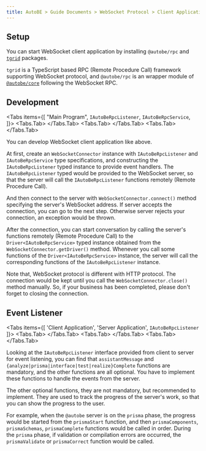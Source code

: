 ```yaml
---
title: AutoBE > Guide Documents > WebSocket Protocol > Client Application
---
```



## Setup
<AutoBeRpcClientSetupSnippet />

You can start WebSocket client application by installing `@autobe/rpc` and [`tgrid`](https://tgrid.com) packages.

`tgrid` is a TypeScript based RPC (Remote Procedure Call) framework supporting WebSocket protocol, and `@autobe/rpc` is an wrapper module of [`@autobe/core`](/docs/core) following the WebSocket RPC.




## Development
<Tabs items={[
  "Main Program", 
  <code>IAutoBeRpcListener</code>,
  <code>IAutoBeRpcService</code>,
]}>
  <Tabs.Tab>
    <AutoBeRpcClientMainSnippet />
  </Tabs.Tab>
  <Tabs.Tab>
    <RemoteSource
      url="https://raw.githubusercontent.com/wrtnlabs/autobe/refs/heads/main/packages/interface/src/rpc/IAutoBeRpcService.ts"
      filename="@autobe/interface/IAutoBeRpcService"
      showLineNumbers />
  </Tabs.Tab>
  <Tabs.Tab>
    <RemoteSource
      url="https://raw.githubusercontent.com/wrtnlabs/autobe/refs/heads/main/packages/interface/src/rpc/IAutoBeRpcListener.ts"
      filename="@autobe/interface/IAutoBeRpcListener"
      showLineNumbers />
  </Tabs.Tab>
</Tabs>

You can develop WebSocket client application like above.

At first, create an `WebSocketConnector` instance with `IAutoBeRpcListener` and `IAutoBeRpcService` type specifications, and constructing the `IAutoBeRpcListener` typed instance to provide event handlers. The `IAutoBeRpcListener` typed would be provided to the WebSocket server, so that the server will call the `IAutoBeRpcListener` functions remotely (Remote Procedure Call).

And then connect to the server with `WebSocketConnector.connect()` method specifying the server's WebSocket address. If server accepts the connection, you can go to the next step. Otherwise server rejects your connection, an exception would be thrown.

After the connection, you can start conversation by calling the server's functions remotely (Remote Procedure Call) to the `Driver<IAutoBeRpcService>` typed instance obtained from the `WebSocketConnector.getDriver()` method. Whenever you call some functions of the `Driver<IAutoBeRpcService>` instance, the server will call the corresponding functions of the `IAutoBeRpcListener` instance.

Note that, WebSocket protocol is different with HTTP protocol. The connection would be kept until you call the `WebSocketConnector.close()` method manually. So, if your business has been completed, please don't forget to closing the connection.



## Event Listener
<Tabs items={[
  'Client Application', 
  'Server Application',
  <code>IAutoBeRpcListener</code>
]}>
  <Tabs.Tab>
    <AutoBeRpcClientMainSnippet />
  </Tabs.Tab>
  <Tabs.Tab>
    <AutoBeRpcNodeJsMainSnippet />
  </Tabs.Tab>
  <Tabs.Tab>
    <RemoteSource
      url="https://raw.githubusercontent.com/wrtnlabs/autobe/refs/heads/main/packages/interface/src/rpc/IAutoBeRpcListener.ts"
      filename="@autobe/rpc/IAutoBeRpcListener"
      showLineNumbers />
  </Tabs.Tab>
</Tabs>

Looking at the `IAutoBeRpcListener` interface provided from client to server for event listening, you can find that `assistantMessage` and `{analyze|prisma|interface|test|realize}Complete` functions are mandatory, and the other functions are all optional. You have to implement these functions to handle the events from the server.

The other optional functions, they are not mandatory, but recommended to implement. They are used to track the progress of the server's work, so that you can show the progress to the user.

For example, when the `@autobe` server is on the `prisma` phase, the progress would be started from the `prismaStart` function, and then `prismaComponents`, `prismaSchemas`, `prismaComplete` functions would be called in order. During the `prisma` phase, if validation or compilation errors are occurred, the `prismaValidate` or `prismaCorrect` function would be called.